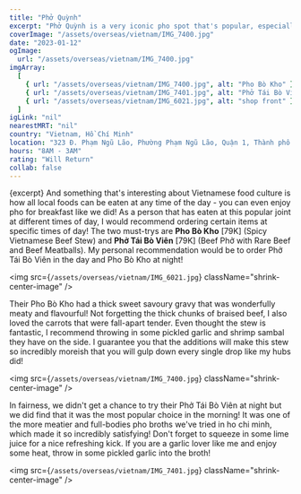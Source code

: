 ```yaml
---
title: "Phở Quỳnh"
excerpt: "Phở Quỳnh is a very iconic pho spot that's popular, especially since it's near the party stretch of Bui Vien Walking Street."
coverImage: "/assets/overseas/vietnam/IMG_7400.jpg"
date: "2023-01-12"
ogImage:
  url: "/assets/overseas/vietnam/IMG_7400.jpg"
imgArray:
  [
    { url: "/assets/overseas/vietnam/IMG_7400.jpg", alt: "Pho Bò Kho" },
    { url: "/assets/overseas/vietnam/IMG_7401.jpg", alt: "Phở Tái Bò Viên" },
    { url: "/assets/overseas/vietnam/IMG_6021.jpg", alt: "shop front" },
  ]
igLink: "nil"
nearestMRT: "nil"
country: "Vietnam, Hồ Chí Minh"
location: "323 Đ. Phạm Ngũ Lão, Phường Phạm Ngũ Lão, Quận 1, Thành phố Hồ Chí Minh, Vietnam"
hours: "8AM - 3AM"
rating: "Will Return"
collab: false
---
```


{excerpt} And something that's interesting about Vietnamese food culture is how all local foods can be eaten at any time of the day - you can even enjoy pho for breakfast like we did! As a person that has eaten at this popular joint at different times of day, I would recommend ordering certain items at specific times of day! The two must-trys are <b>Pho Bò Kho</b> [79K] (Spicy Vietnamese Beef Stew) and <b>Phở Tái Bò Viên</b> [79K] (Beef Phở with Rare Beef and Beef Meatballs). My personal recommendation would be to order Phở Tái Bò Viên in the day and Pho Bò Kho at night!

<img
  src={`/assets/overseas/vietnam/IMG_6021.jpg`}
  className="shrink-center-image"
/>

Their Pho Bò Kho had a thick sweet savoury gravy that was wonderfully meaty and flavourful! Not forgetting the thick chunks of braised beef, I also loved the carrots that were fall-apart tender. Even thought the stew is fantastic, I recommend throwing in some pickled garlic and shrimp sambal they have on the side. I guarantee you that the additions will make this stew so incredibly moreish that you will gulp down every single drop like my hubs did!

<img
  src={`/assets/overseas/vietnam/IMG_7400.jpg`}
  className="shrink-center-image"
/>

In fairness, we didn't get a chance to try their Phở Tái Bò Viên at night but we did find that it was the most popular choice in the morning! It was one of the more meatier and full-bodies pho broths we've tried in ho chi minh, which made it so incredibly satisfying! Don't forget to squeeze in some lime juice for a nice refreshing kick. If you are a garlic lover like me and enjoy some heat, throw in some pickled garlic into the broth!

<img
  src={`/assets/overseas/vietnam/IMG_7401.jpg`}
  className="shrink-center-image"
/>
